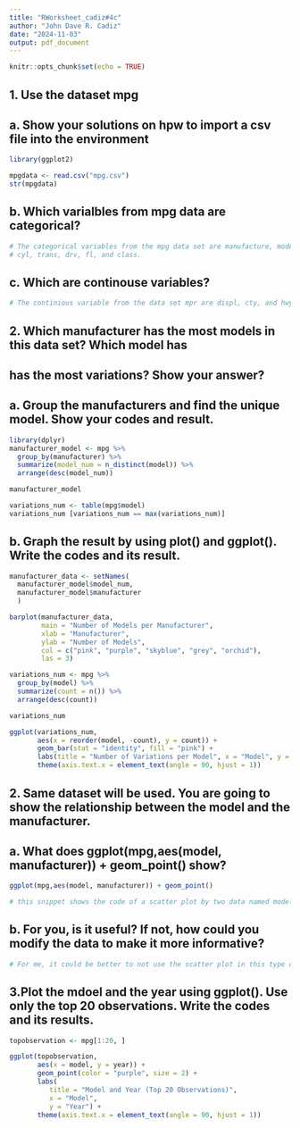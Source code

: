 ```yaml
---
title: "RWorksheet_cadiz#4c"
author: "John Dave R. Cadiz"
date: "2024-11-03"
output: pdf_document
---
```


```r
knitr::opts_chunk$set(echo = TRUE)
```

## 1. Use the dataset mpg

## a. Show your solutions on hpw to import a csv file into the environment
```r
library(ggplot2)

mpgdata <- read.csv("mpg.csv")
str(mpgdata)
```
## b. Which varialbles from mpg data are categorical?
```r
# The categorical variables from the mpg data set are manufacture, model, year,
# cyl, trans, drv, fl, and class.
```
## c. Which are continouse variables?
```r
# The continious variable from the data set mpr are displ, cty, and hwy.
```

## 2. Which manufacturer has the most models in this data set? Which model has
## has the most variations? Show your answer?

## a. Group the manufacturers and find the unique model. Show your codes and result.
```r
library(dplyr)
manufacturer_model <- mpg %>%
  group_by(manufacturer) %>%
  summarize(model_num = n_distinct(model)) %>%
  arrange(desc(model_num))

manufacturer_model

variations_num <- table(mpg$model)
variations_num [variations_num == max(variations_num)]
```
## b. Graph the result by using plot() and ggplot(). Write the codes and its result.
```r
manufacturer_data <- setNames(
  manufacturer_model$model_num, 
  manufacturer_model$manufacturer
  )

barplot(manufacturer_data, 
        main = "Number of Models per Manufacturer",
        xlab = "Manufacturer",
        ylab = "Number of Models",
        col = c("pink", "purple", "skyblue", "grey", "orchid"),
        las = 3)

variations_num <- mpg %>%
  group_by(model) %>%
  summarize(count = n()) %>%
  arrange(desc(count))

variations_num

ggplot(variations_num,
       aes(x = reorder(model, -count), y = count)) +
       geom_bar(stat = "identity", fill = "pink") +
       labs(title = "Number of Variations per Model", x = "Model", y = "Count") +
       theme(axis.text.x = element_text(angle = 90, hjust = 1))
```
## 2. Same dataset will be used. You are going to show the relationship between the model and the manufacturer.

## a. What does ggplot(mpg,aes(model, manufacturer)) + geom_point() show?
```r
ggplot(mpg,aes(model, manufacturer)) + geom_point()

# this snippet shows the code of a scatter plot by two data named models and manufacturers.
```
## b. For you, is it useful? If not, how could you modify the data to make it more informative?
```r
# For me, it could be better to not use the scatter plot in this type of visualization because it is difficult to track and interpret the given data. I will modify it and change to bar graph, by this I could show the difference between each models and manufacturer by using the labels and specific colors in this way it can help me to track and interpret the data without error.
```
## 3.Plot the mdoel and the year using ggplot(). Use only the top 20 observations. Write the codes and its results.
```r
topobservation <- mpg[1:20, ]

ggplot(topobservation, 
       aes(x = model, y = year)) +
       geom_point(color = "purple", size = 2) +
       labs(
          title = "Model and Year (Top 20 Observations)",
          x = "Model",
          y = "Year") +
       theme(axis.text.x = element_text(angle = 90, hjust = 1))
```



